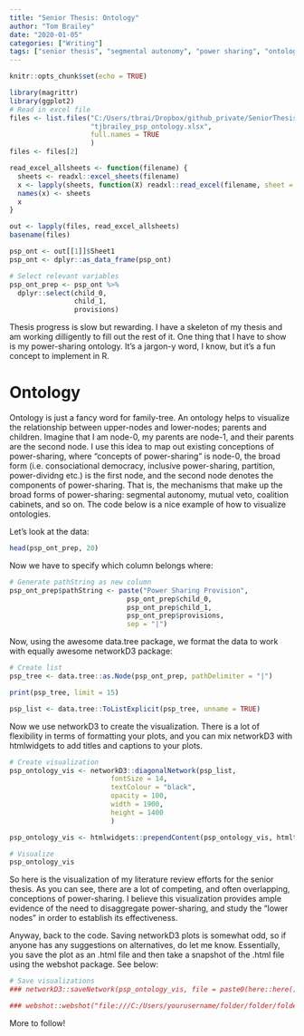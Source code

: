 ```yaml
---
title: "Senior Thesis: Ontology"
author: "Tom Brailey"
date: "2020-01-05"
categories: ["Writing"]
tags: ["senior thesis", "segmental autonomy", "power sharing", "ontology"]
---
```


```r
knitr::opts_chunk$set(echo = TRUE)

library(magrittr)
library(ggplot2)
# Read in excel file 
files <- list.files("C:/Users/tbrai/Dropbox/github_private/SeniorThesis/data/",
                    "tjbrailey_psp_ontology.xlsx", 
                    full.names = TRUE
                    )
files <- files[2]

read_excel_allsheets <- function(filename) { 
  sheets <- readxl::excel_sheets(filename) 
  x <- lapply(sheets, function(X) readxl::read_excel(filename, sheet = X)) 
  names(x) <- sheets 
  x 
} 

out <- lapply(files, read_excel_allsheets)
basename(files)

psp_ont <- out[[1]]$Sheet1
psp_ont <- dplyr::as_data_frame(psp_ont)

# Select relevant variables
psp_ont_prep <- psp_ont %>%
  dplyr::select(child_0,
                child_1,
                provisions)
```

Thesis progress is slow but rewarding. I have a skeleton of my thesis and am working dilligently to fill out the rest of it. One thing that I have to show is my power-sharing ontology. It's a jargon-y word, I know, but it's a fun concept to implement in R.

# Ontology
Ontology is just a fancy word for family-tree. An ontology helps to visualize the relationship between upper-nodes and lower-nodes; parents and children. Imagine that I am node-0, my parents are node-1, and their parents are the second node. I use this idea to map out existing conceptions of power-sharing, where "concepts of power-sharing" is node-0, the broad form (i.e. consociational democracy, inclusive power-sharing, partition, power-dividng etc.) is the first node, and the second node denotes the components of power-sharing. That is, the mechanisms that make up the broad forms of power-sharing: segmental autonomy, mutual veto, coalition cabinets, and so on. The code below is a nice example of how to visualize ontologies.

Let's look at the data:
```r
head(psp_ont_prep, 20)
```

Now we have to specify which column belongs where:  
```r
# Generate pathString as new column
psp_ont_prep$pathString <- paste("Power Sharing Provision",
                             psp_ont_prep$child_0,
                             psp_ont_prep$child_1,
                             psp_ont_prep$provisions,
                             sep = "|")
```

Now, using the awesome data.tree package, we format the data to work with equally awesome networkD3 package: 
```r
# Create list 
psp_tree <- data.tree::as.Node(psp_ont_prep, pathDelimiter = "|")

print(psp_tree, limit = 15)

psp_list <- data.tree::ToListExplicit(psp_tree, unname = TRUE)
```

Now we use networkD3 to create the visualization. There is a lot of flexibility in terms of formatting your plots, and you can mix networkD3 with htmlwidgets to add titles and captions to your plots.
```r
# Create visualization
psp_ontology_vis <- networkD3::diagonalNetwork(psp_list, 
                         fontSize = 14,
                         textColour = "black",
                         opacity = 100,
                         width = 1900,
                         height = 1400
                         )

psp_ontology_vis <- htmlwidgets::prependContent(psp_ontology_vis, htmltools::tags$h1("Full Mapping of Power-Sharing Conceptions"))

# Visualize
psp_ontology_vis
```

So here is the visualization of my literature review efforts for the senior thesis. As you can see, there are a lot of competing, and often overlapping, conceptions of power-sharing. I believe this visualization provides ample evidence of the need to disaggregate power-sharing, and study the "lower nodes" in order to establish its effectiveness.

Anyway, back to the code. Saving networkD3 plots is somewhat odd, so if anyone has any suggestions on alternatives, do let me know. Essentially, you save the plot as an .html file and then take a snapshot of the .html file using the webshot package. See below: 
```r
# Save visualizations
### networkD3::saveNetwork(psp_ontology_vis, file = paste0(here::here(), '/vis/psp_ontology_vis.html'))

### webshot::webshot("file:///C:/Users/yourusername/folder/folder/folder/vis/psp_ontology_vis.html", paste0(here::here(), "/vis/psp_ontology_vis.png"))
```

More to follow!